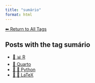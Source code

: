 ```yaml
---
title: "sumário"
format: html
---
```


[⬅ Return to All Tags](../tags.qmd)

## Posts with the tag **sumário**

- [📄 📊 R](/posts/programming/r/index.html)
- [📄 Quarto](/posts/programming/quarto/index.html)
- [📄 🐍 Python](/posts/programming/python/index.html)
- [📄 📐 LaTeX](/posts/programming/latex/index.html)
